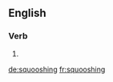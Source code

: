 ==English==

===Verb===
{{head|en}}

# {{present participle of|squoosh}}

[[de:squooshing]]
[[fr:squooshing]]